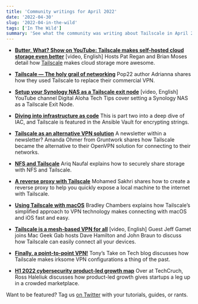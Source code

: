 ```yaml
---
title: 'Community writings for April 2022'
date: '2022-04-30'
slug: '2022-04-in-the-wild'
tags: ['In The Wild']
summary: 'See what the community was writing about Tailscale in April 2022'
---
```


<NewsletterRepublishing />

- [**Butter, What? Show on YouTube: Tailscale makes self-hosted cloud storage even better**](https://www.youtube.com/watch?v=bZnaSXl2O5U) [video, English]
  Hosts Pat Regan and Brian Moses detail how [Tailscale](https://mobile.twitter.com/briancmoses) makes cloud storage more awesome.

- [**Tailscale — The holy grail of networking**](https://popagandhi.com/2022-04-tailscale/)
  Pop22 author Adrianna shares how they used Tailscale to replace their commercial VPN.

- [**Setup your Synology NAS as a Tailscale exit node**](https://www.youtube.com/watch?v=F7mqVt_pUJY) [video, English]
  YouTube channel Digital Aloha Tech Tips cover setting a Synology NAS as a Tailscale Exit Node.

- [**Diving into infrastructure as code**](https://blog.aalsuwaidi.com/posts/diving_into_iac_pt2/)
  This is part two into a deep dive of IAC, and Tailscale is featured in the Ansible Vault for encrypting strings.

- [**Tailscale as an alternative VPN solution**](https://blog.gruntwork.io/gruntwork-newsletter-april-2022-e65ed7559735)
  A newsletter within a newsletter? Amanda Ohmer from Gruntwork shares how Tailscale became the alternative to their OpenVPN solution for connecting to their networks.

- [**NFS and Tailscale**](https://ariq.nauf.al/blog/securely-sharing-storage-with-nfs-and-tailscale/)
  Ariq Naufal explains how to securely share storage with NFS and Tailscale.

- [**A reverse proxy with Tailscale**](https://www.easy-tutorials.com/a-reverse-proxy-to-help-you-quickly-expose-a-local-machine-to-the-internet/)
  Mohamed Sakhri shares how to create a reverse proxy to help you quickly expose a local machine to the internet with Tailscale.

- [**Using Tailscale with macOS**](https://9to5mac.com/2022/04/23/tailscale-ios-macos/)
  Bradley Chambers explains how Tailscale’s simplified approach to VPN technology makes connecting with macOS and iOS fast and easy.

- [**Tailscale is a mesh-based VPN for all**](https://www.macgeekgab.com/episode/925/) [video, English]
  Guest Jeff Gamet joins Mac Geek Gab hosts Dave Hamilton and John Braun to discuss how Tailscale can easily connect all your devices.

- [**Finally, a point-to-point VPN!**](https://tonystakeontech.com/2022/05/02/finally-a-point-to-point-vpn/)
  Tony’s Take on Tech blog discusses how Tailscale makes irksome VPN configurations a thing of the past.

- [**H1 2022 cybersecurity product-led growth map**](https://techcrunch.com/2022/05/02/h1-2022-cybersecurity-product-led-growth-market-map/)
  Over at TechCruch, Ross Haleliuk discusses how product-led growth gives startups a leg up in a crowded marketplace.

Want to be featured? Tag us [on Twitter](https://twitter.com/tailscale) with your tutorials, guides, or rants.
